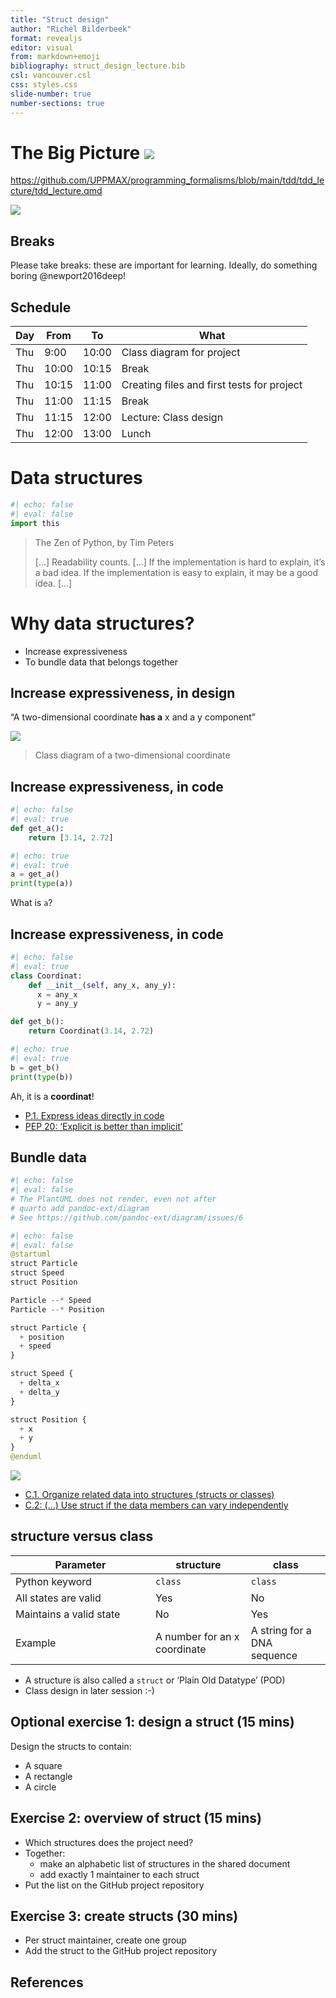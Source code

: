 ```yaml
---
title: "Struct design"
author: "Richèl Bilderbeek"
format: revealjs
editor: visual
from: markdown+emoji
bibliography: struct_design_lecture.bib
csl: vancouver.csl
css: styles.css
slide-number: true
number-sections: true
---
```


# The Big Picture ![](CC-BY-NC-SA.png)

<https://github.com/UPPMAX/programming_formalisms/blob/main/tdd/tdd_lecture/tdd_lecture.qmd>

![](programming_formalism_logo_25_cropped.png)

## Breaks

Please take breaks: these are important for learning. Ideally, do something boring @newport2016deep!

## Schedule

| Day | From  | To    | What                                       |
|-----|-------|-------|--------------------------------------------|
| Thu | 9:00  | 10:00 | Class diagram for project                  |
| Thu | 10:00 | 10:15 | Break                                      |
| Thu | 10:15 | 11:00 | Creating files and first tests for project |
| Thu | 11:00 | 11:15 | Break                                      |
| Thu | 11:15 | 12:00 | Lecture: Class design                      |
| Thu | 12:00 | 13:00 | Lunch                                      |

# Data structures

```python
#| echo: false
#| eval: false
import this
```

> The Zen of Python, by Tim Peters
>
> \[...\] Readability counts. \[...\] If the implementation is hard to explain, it's a bad idea. If the implementation is easy to explain, it may be a good idea. \[...\]

# Why data structures?

-   Increase expressiveness
-   To bundle data that belongs together

## Increase expressiveness, in design

"A two-dimensional coordinate **has a** x and a y component"

![](struct_coordinat.png)

> Class diagram of a two-dimensional coordinate

## Increase expressiveness, in code

```python
#| echo: false
#| eval: true
def get_a():
    return [3.14, 2.72]
```

```python
#| echo: true
#| eval: true
a = get_a()
print(type(a))
```

What is `a`?

## Increase expressiveness, in code

```python
#| echo: false
#| eval: true
class Coordinat:
    def __init__(self, any_x, any_y):
      x = any_x
      y = any_y

def get_b():
    return Coordinat(3.14, 2.72)
```

```python
#| echo: true
#| eval: true
b = get_b()
print(type(b))
```

Ah, it is a **coordinat**!

-   [P.1. Express ideas directly in code](https://isocpp.github.io/CppCoreGuidelines/CppCoreGuidelines#Rp-direct)
-   [PEP 20: 'Explicit is better than implicit'](https://peps.python.org/pep-0020/#the-zen-of-python)

## Bundle data

```python
#| echo: false
#| eval: false
# The PlantUML does not render, even not after
# quarto add pandoc-ext/diagram
# See https://github.com/pandoc-ext/diagram/issues/6
```

```python
#| echo: false
#| eval: false
@startuml
struct Particle
struct Speed
struct Position

Particle --* Speed
Particle --* Position

struct Particle {
  + position
  + speed
}

struct Speed {
  + delta_x
  + delta_y
}

struct Position {
  + x
  + y
}
@enduml
```

![](struct_particle_speed_position.png)

-   [C.1. Organize related data into structures (structs or classes)](https://isocpp.github.io/CppCoreGuidelines/CppCoreGuidelines#Rc-org)
-   [C.2: (...) Use struct if the data members can vary independently](https://isocpp.github.io/CppCoreGuidelines/CppCoreGuidelines#Rc-struct)

## structure versus class

| Parameter               | structure                    | class                       |
|--------------------------------|----------------------|------------------|
| Python keyword          | `class`                      | `class`                     |
| All states are valid    | Yes                          | No                          |
| Maintains a valid state | No                           | Yes                         |
| Example                 | A number for an x coordinate | A string for a DNA sequence |

-   A structure is also called a `struct` or 'Plain Old Datatype' (POD)
-   Class design in later session :-)

## Optional exercise 1: design a struct (15 mins)

Design the structs to contain:

 * A square
 * A rectangle
 * A circle

## Exercise 2: overview of struct (15 mins)

-   Which structures does the project need?
-   Together:
    -   make an alphabetic list of structures in the shared document
    -   add exactly 1 maintainer to each struct
-   Put the list on the GitHub project repository

## Exercise 3: create structs (30 mins)

-   Per struct maintainer, create one group
-   Add the struct to the GitHub project repository

## References
